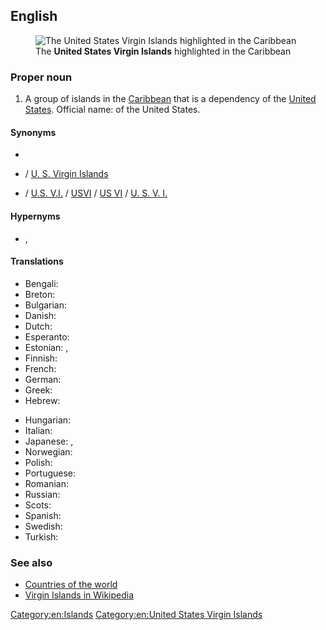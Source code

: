 {{also|U.S. Virgin Islands|U. S. Virgin Islands}}
==English==
{{wikipedia}}
[[File:United States Virgin Islands - Location Map (2013) - VIR - UNOCHA.svg|alt=A map of the Americas, highlighting the United States Virgin Islands|thumb|right|The '''United States Virgin Islands''' highlighted in the Caribbean]]

===Proper noun===
{{en-proper noun|head=[[US]] [[Virgin]] [[islands|Islands]]}}

# A group of islands in the [[Caribbean]] that is a dependency of the [[United States]]. Official name: {{w|Virgin Islands}} of the United States.

====Synonyms====
* {{l|en|United States Virgin Islands}}
* {{l|en|U.S. Virgin Islands}} / [[U. S. Virgin Islands]]
* {{l|en|U.S.V.I.}} / [[U.S. V.I.]] / [[USVI]] / [[US VI]] / [[U. S. V. I.]] {{qualifier|abbreviations}}

====Hypernyms====
* {{l|en|Usonia}}, {{l|en|Usania}}

====Translations====
{{trans-top|Country in the Caribbean}}
* Bengali: {{t|bn|মার্কিন ভার্জিন দ্বীপপুঞ্জ}}
* Breton: {{t|br|Inizi Gwerc'h ar Stadoù-Unanet}}
* Bulgarian: {{t|bg|Вирджински острови}}
* Danish: {{t|da|Amerikanske Jomfruøer|c-p}}
* Dutch: {{t+|nl|Amerikaanse Maagdeneilanden}}
* Esperanto: {{t|eo|Usonaj Virgulininsuloj}}
* Estonian: {{t|et|USA Neitsisaared|p}}, {{t|et|Ühendriikide Neitsisaared|p}}
* Finnish: {{t+|fi|Yhdysvaltain Neitsytsaaret}}
* French: {{t|fr|Iles Vierges américaines}}
* German: {{t|de|Amerikanische Jungferninseln}}
* Greek: {{t|el|Αμερικανικές Παρθένοι Νήσοι|f-p}}
* Hebrew: {{t|he|איי הבתולה האמריקניים|tr=Iyey ha-Btula ha-Americaniyim}}
{{trans-mid}}
* Hungarian: {{t+|hu|Amerikai Virgin-szigetek}}
* Italian: {{t|it|Isole Vergini americane}}
* Japanese: {{t|ja|アメリカ領ヴァージン諸島|tr=Amerika-ryō Vājin toshō}}, {{t|ja|米領ヴァージン諸島|tr=Beiryō Vājin toshō}}
* Norwegian: {{t|no|Amerikanske Jomfruøyene|p}}
* Polish: {{t+|pl|Wyspy Dziewicze Stanów Zjednoczonych}}
* Portuguese: {{t+|pt|Ilhas Virgens Americanas|f-p}}
* Romanian: {{t|ro|Insulele Virgine Americane|f-p}}
* Russian: {{t+|ru|Америка́нские Вирги́нские острова́|m-p}}
* Scots: {{t|sco|Unitit States Virgin Islands}}
* Spanish: {{t|es|Islas Vírgenes Americanas}}
* Swedish: {{t+|sv|Amerikanska Jungfruöarna|c-p}}
* Turkish: {{t|tr|ABD Virgin Adaları}}
{{trans-bottom}}

===See also===
* [[Appendix:Countries of the world|Countries of the world]]
* [[w:Virgin_Islands|Virgin Islands in Wikipedia]]

[[Category:en:Islands]]
[[Category:en:United States Virgin Islands]]